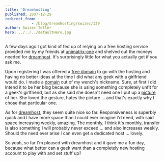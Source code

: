 ```yaml
---
title: 'Dreamhosting'
published: 2007-12-29
redirect_from: 
            - /blog/dreamhosting/swizec/139
author: Swizec Teller
hero: ../../../defaultHero.jpg
---
```

A few days ago I got kind of fed up of relying on a free hosting service provided me by my friends at [unimatrix-one](http://unimatrix-one.org/) and shelved out the moneys needed for [dreamhost](http://www.dreamhost.com/). It's surprisingly little for what you actually get if you ask me.

Upon registering I was offered a [free domain](http://3pike.org/) to go with the hosting and having no better ideas at the time I did what any geek with a girlfriend would do. I made a [domain](http://3pike.org/) out of my wench's nickname. Sure, at first I did intend it to be her blog because she is using something completely unfit for a geek's girlfriend, but as she said she doesn't need one I put up a [picture](http://3pike.org/) of her. She loved the gesture, hates the picture ... and that's exactly why I chose that particular one.

As for [dreamhost](http://www.dreamhost.com/), they seem quite nice so far. Responsiveness is superbly quick and I have more space than I could ever imagine I'd need, with said space increasing weekly, amazing. The monthly, I think it's monthly, transfer is also something I will probably never exceed ... and also increases weekly. Should the need ever arise I can even get a dedicated host ... lovely.

So yeah, so far I'm pleased with dreamhost and it gave me a fun day, because what better can a geek want than a completely new hosting account to play with and set stuff up?